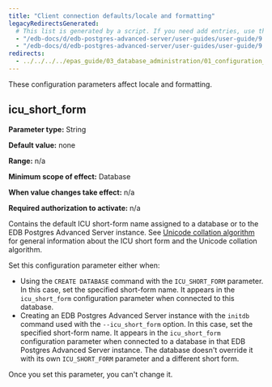 ```yaml
---
title: "Client connection defaults/locale and formatting"
legacyRedirectsGenerated:
  # This list is generated by a script. If you need add entries, use the `legacyRedirects` key.
  - "/edb-docs/d/edb-postgres-advanced-server/user-guides/user-guide/9.6/EDB_Postgres_Advanced_Server_Guide.1.16.html"
  - "/edb-docs/d/edb-postgres-advanced-server/user-guides/user-guide/9.5/EDB_Postgres_Enterprise_Guide.1.016.html"
redirects:
  - ../../../../epas_guide/03_database_administration/01_configuration_parameters/03_configuration_parameters_by_functionality/08_ccd_locale_and_formatting #generated for docs/epas/reorg-role-use-case-mode
---
```


<div id="ccd_locale_and_formatting" class="registered_link"></div>

These configuration parameters affect locale and formatting.

## icu_short_form

**Parameter type:** String

**Default value:** none

**Range:** n/a

**Minimum scope of effect:** Database

**When value changes take effect:** n/a

**Required authorization to activate:** n/a

Contains the default ICU short-form name assigned to a database or to the EDB Postgres Advanced Server instance. See [Unicode collation algorithm](../../../tools_utilities_and_components/application_developer_tools/06_unicode_collation_algorithm) for general information about the ICU short form and the Unicode collation algorithm.

Set this configuration parameter either when:

-  Using the `CREATE DATABASE` command with the `ICU_SHORT_FORM` parameter. In this case, set the specified short-form name. It appears in the `icu_short_form` configuration parameter when connected to this database. 
-  Creating an EDB Postgres Advanced Server instance with the `initdb` command used with the `--icu_short_form` option. In this case, set the specified short-form name. It appears in the `icu_short_form` configuration parameter when connected to a database in that EDB Postgres Advanced Server instance. The database doesn't override it with its own `ICU_SHORT_FORM` parameter and a different short form.

Once you set this parameter, you can't change it.
